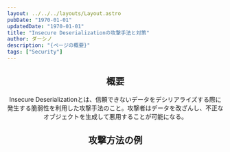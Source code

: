 ```yaml
---
layout: ../../../layouts/Layout.astro
pubDate: "1970-01-01"
updatedDate: "1970-01-01"
title: "Insecure Deserializationの攻撃手法と対策"
author: ダーシノ
description: "{ページの概要}"
tags: ["Security"]
---
```



<Header {...frontmatter} />

## 概要

Insecure Deserializationとは、信頼できないデータをデシリアライズする際に発生する脆弱性を利用した攻撃手法のこと。攻撃者はデータを改ざんし、不正なオブジェクトを生成して悪用することが可能になる。

## 攻撃方法の例
